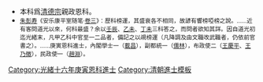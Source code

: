 {{Navbox
|name = 光緒十六年庚寅恩科殿試金榜
|title = [[光緒十六年庚寅恩科貢士進士列表|光緒十六年（1890年）庚寅恩科殿試金榜]]
|titlestyle = background-color:#FFD700;
|image =
|style = width:100%;text-align:center; 
|groupstyle = text-align:center; background-color:#FFD700;
|liststyle = text-align:center;
|state = {{{state<includeonly>|collapsed</includeonly>}}}
|group1 = 第一甲<br>賜進士及第<br>共3名
|list1 = '''[[吳魯|吳　魯]]''' - '''[[文廷式]]''' - '''[[吳蔭培]]'''

|group2 = 第二甲<br>賜進士出身<br>共136名
|list2 = [[蕭大猷]] - [[黃紹第]] - [[李立元]] - [[徐繼儒]] - [[孟慶榮]] - [[何聲灝]] - [[孫紹陽]] - [[程秉釗]] - [[朱益藩]] - [[謝佩賢]]<br>[[王沛棻]] - [[江仁徵]] - [[吳錫寯]] - [[任文燦]] - [[劉崇照]] - [[石振鋆]] - [[余堃|余　堃]] - [[李安 (光緒進士)|李　安]] - [[王斆成]] - [[李經畬]]<br>[[楊庚辰]] - [[王清穆]] - [[趙以煥]] - [[許晉祁]] - [[江雲龍]] -[[宗室載昌]]- [[焦錫齡]] - [[陳乃績]] - [[潘寶琳]] - [[吳懷清]]<br>[[陳光宇]] - [[李晉魁]] - [[朱祥暉]] - [[王脩植]] - [[王安瀾]] - [[王以敏|王以慜]] - [[楊家驥]] - [[朱景軾]] - [[汪鳳梁]] - [[錢昌祚 (清朝)|錢昌祚]]<br>[[楊廷椿]] - [[王慶平]] - [[楊承禧]] - [[蔡曾源 (光緒進士)|蔡曾源]] - [[關榕祚]] - [[徐兆瑋]] - [[劉成傑]] - [[夏之森]] - [[朱贊廷]] - [[黃家傑]]<br>[[黃澍棻]] - [[王公輔]] - [[洪嘉與]] - [[張煥章]] - [[管象頤]] - [[劉寅浚]] - [[王履咸]] - [[王乃徵]] - [[王全綱]] - [[鄭錫光]]<br>[[李寅齡]] - [[華俊聲]] - [[夏寅官]] - [[于受慶|-{于}-受慶]] - [[趙惟熙]] - [[啓綏|啓　綏]] - [[聶寶琛]] - [[孫炳陽]] - [[張蔚增]] - [[廖平|廖　平]]<br>[[段大貞]] - [[柯樹德]] - [[李延譔]] - [[吳煦 (光緒進士)|吳　煦]] - [[霍勤燡]] - [[彭文明]] - [[方克猷]] - [[劉元弼]] - [[錢鴻策]] - [[李驥年]]<br>[[吳錡 (光緒進士)|吳　錡]] - [[李孝先]] - [[沈搏青]] - [[方燕年]] - [[錢昌瑜]] - [[侯維鵬]] - [[夏曾佑]] - [[王景禧]] - [[王保奭]] - [[葆平|葆　平]]<br>[[華世銘]] - [[區天驥]] - [[何天輔]] - [[楊捷三]] - [[陸仰賢]] - [[宋瞻扆]] -[[宗室文榘]]- [[韋履潔]] - [[陳瀚年]] - [[孫百斛]]<br>[[范迪襄]] - [[吳尚廉]] - [[黃斗元]] - [[陳鍾澔]] - [[徐鴻泰]] -[[宗室榮光]]- [[陳作儀]] - [[李毓芬 (光緒進士)|李毓芬]] - [[王海涵]] - [[胡安銓]]<br>[[吉同鈞]] - [[田庚|田　庚]] - [[黃毓麟]] - [[馮如衡]] - [[李晉熙 (光緒進士)|李晉熙]] - [[劉瞻漢]] - [[鄭叔忱]] - [[范仲垚]] - [[楊炳旂]] - [[楊覲圭]]<br>[[胡成立]] - [[黃曾源]] - [[羅維垣]] - [[汪宗翰]] - [[秦家穆]] - [[梁芝榮]] - [[陳懋鼎]] - [[郭集芬]] - [[陳康瑞]] - [[李長郁]]<br>[[陳啓緒]] - [[陳寶璐]] - [[陸承宗]] - [[倪惟諴]] - [[米毓瑞]] - [[羅傳瑞]]<span style="color: #FFFFFF;"> - －－－ - －－－ - －－－ - －－－</span>

|group3 = 第三甲<br>賜同進士出身<br>共187名
|list3 = [[王肇敏]] - [[何錫禔]] - [[周家琪]] - [[蘇守慶]] - [[楊金鎧]] - [[范宗瑩]] - [[劉樹屏]] - [[張學華]] - [[何士循]] - [[凌和鈞]]<br>[[何敬釗]] - [[謝福慶]] - [[黃嘉禮]] - [[璥璐|璥　璐]] - [[梁聯芳]] - [[吳慶祥]] - [[張壯彩]] - [[李瀚鋆]] - [[伍文琯]] - [[植堯蘭]]<br>[[陳國華 (光緒庚寅進士)|陳國華]] - [[嚴庚辛]] - [[姚文倬]] - [[孫石城]] - [[齊耀珊]] - [[陳禧年]] - [[李銘熙]] - [[葛祥熊]] - [[王作綍]] - [[黃履初]]<br>[[黃德潤 (光緒進士)|黃德潤]] - [[朱大誥]] - [[鄭恭 (光緒進士)|鄭　恭]] - [[周翔鳳]] - [[胡詠琛]] - [[陳敬修]] - [[方霆|方　霆]] - [[翁燾|翁　燾]] - [[葉文銓]] - [[張檢|張　檢]]<br>[[邱聿徵]] - [[董康|董　康]] - [[張守炎]] - [[張瑞芳 (光緒進士)|張瑞芳]] - [[羅廷煦]] - [[ 張叙賓]] - [[張文煥 (沁水)|張文煥]] - [[張延鴻]] - [[王貽典]] - [[羅棟材]]<br>[[周毓棠]] - [[張文煥 (定興)|張文煥]] - [[吳丙湘]] - [[張志嘉]] - [[鄭襄|鄭　襄]] - [[陳寶瑨]] - [[陸輔清]] - [[蕭受祺]] - [[晁鴻年]] - [[歐仁衡]]<br>[[許南英]] - [[俞明震]] - [[黃漢清]] - [[閻志廉]] - [[張堅|張　堅]] - [[劉奮熙]] - [[葛汝葆]] - [[李綺青]] - [[丁學恭]] - [[劉增泰]]<br>[[舒信孚]] - [[程芹香]] - [[張庭武]] - [[談廷瑞]] - [[王龍詔]] - [[李光燿 (光緒進士)|李光燿]] - [[王廷銳]] - [[李兆蘭 (清朝)|李兆蘭]] - [[喻炌|喻　炌]] - [[宋子聯]]<br>[[徐桂馨]] - [[姚楷|姚　楷]] - [[陳雲霖]] - [[林毓菁]] - [[俞官圻]] - [[蘇繩武]] - [[孫笥經]] - [[張恭彝]] - [[李燮陽]] - [[王塾|王　塾]]<br>[[曾繼光]] - [[延祺|延　祺]] - [[王嘉謨 (光緒進士)|王嘉謨]] - [[任于正|任-{于}-正]] - [[柳堂|柳　堂]] - [[鄒炳文]] - [[蘇元桱]] - [[韓福慶]] - [[董思寬]] - [[高振聲]]<br>[[梁維新]] - [[何國澄]] - [[呂道象]] - [[陳守晸]] - [[鍾德瑞]] - [[陳焴|陳　焴]] - [[高潤生]] - [[史履晉]] - [[張祖祺]] - [[李舒馨]]<br>[[張觀德]] - [[熊濟文]] - [[王遂善]] - [[黃國琦]] - [[秦化西]] - [[徐春煦]] - [[萬有嚴]] - [[鄭文欽]] - [[蘇岱|蘇　岱]] - [[安蔭甲]]<br>[[顏慶忠]] - [[孫錦江]] - [[鍈珍|鍈　珍]] - [[樊景曾]] - [[蔡鎮|蔡　鎮]] - [[松年|松　年]] - [[湯霖|湯　霖]] - [[劉選青]] - [[汪清麒]] - [[尹世彩]]<br>[[劉兆暄]] - [[王貴省]] - [[王玉珂]] - [[朱芬|朱　芬]] - [[崔廣沅]] - [[王燿文]] - [[葉南金]] - [[趙承翰]] - [[施魯濱]] - [[王鶴松]]<br>[[張文翰]] - [[花銘|花　銘]] - [[劉勳 (光緒進士)|劉　勳]] - [[黃增榮]] - [[孫光遠 (光緒進士)|孫光遠]] - [[曾培|曾　培]] - [[焦國理]] - [[侯紹宣]] - [[張立仁]] - [[鄭毓蘭]]<br>[[曾廣運]] - [[熊兆姜]] - [[白象賢]] - [[羅鎔|羅　鎔]] - [[劉延坦]] - [[陳慶彬]] - [[郭冏|郭　冏]] - [[梁葆仁]] - [[谷如墉]] - [[王寶光]]<br>[[顧肇鼎]] - [[黃國琛]] - [[楊學敏]] - [[施沛霖]] - [[趙淵|趙　淵]] - [[慶春|慶　春]] - [[溫繁炘]] - [[耿濟瀛]] - [[黃福元]] - [[范堯|范　堯]]<br>[[榮禧|榮　禧]] - [[劉秉權]] - [[張鳳岡]] - [[龍賡言]] - [[裕絰|裕　絰]] - [[蔡寶仁]] - [[吳學曾]] - [[姚鍾璜]] - [[于文鑑|-{于}-文鑑]] - [[韓鏡蓉]]<br>[[黃天懷]] - [[孔繁樸]] - [[張鍵 (光緒進士)|張　鍵]] - [[潘其祝]] - [[苟春培]] - [[劉錫光]] - [[冉文瑞]]<span style="color: #FFFFFF;"> - －－－ - －－－ - －－－</span>
|belowstyle = text-align: center; background-color:#FFD700;
|below='''前一科：[[Template:光緒十五年己丑科殿試金榜|光緒十五年己丑科]]　'''·'''　後一科：[[Template:光緒十八年壬辰科殿試金榜|光緒十八年壬辰科]]'''<br>'''同科進士：[[Template:光緒十六年庚寅恩科繙譯進士金榜|光緒十六年庚寅繙譯恩科]]、[[Template:光緒十六年庚寅恩科武殿試金榜|光緒十六年庚寅武恩科]]'''
}}
[[Category:光緒十六年庚寅恩科進士]]
<noinclude>
[[Category:光緒十六年庚寅恩科進士| ]]
[[Category:清朝進士模板]]
*本科爲[[清德宗]]親政恩科。
*<small>[[朱彭寿]]《安乐康平室随笔·[[s:安樂康平室隨筆/卷3|卷三]]》：歷科榜運，其盛衰各不相同，故諺有響榜啞榜之說。……近有客問道光以來，何科最盛？余以[[Template:道光十二年壬辰恩科殿試金榜|壬辰]]、[[Template:道光十五年乙未科殿試金榜|乙未]]、[[Template:道光二十七年丁未科殿試金榜|丁未]]三科答之，而問者欲知其詳。因自道光初迄光緒末，凡甲乙科中官至一二品者，備記之以覘榜運（凡降調及由文職改武職者，仍依前官書之）。……庚寅恩科進士，內閣學士一（[[載昌]]），副都統一（[[儒林]]），布政使二（[[王慶平]]、[[王乃徵]]），民政使一（[[趙淵]]）。</small>
</noinclude>